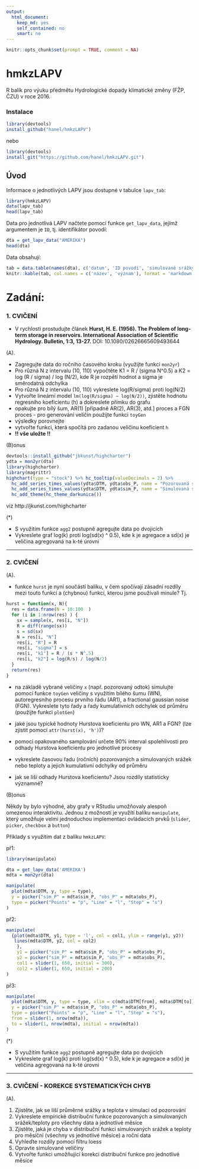 ```yaml
---
output: 
  html_document: 
    keep_md: yes
    self_contained: no
    smart: no
---
```


```r
knitr::opts_chunk$set(prompt = TRUE, comment = NA)
```


# hmkzLAPV 

R balík pro výuku předmětu Hydrologické dopady klimatické změny (FŽP, ČZU) v roce 2016.

### Instalace

```r
library(devtools)
install_github("hanel/hmkzLAPV")
```

nebo

```r
library(devtools)
install_git("https://github.com/hanel/hmkzLAPV.git")
```

## Úvod

Informace o jednotlivých LAPV jsou dostupné v tabulce `lapv_tab`:

```r
library(hmkzLAPV)
data(lapv_tab)
head(lapv_tab)

```


Data pro jednotlivá LAPV načtete pomocí funkce `get_lapv_data`, jejímž argumentem je `ID`, tj. identifikátor povodí:

```r
dta = get_lapv_data("AMERIKA")
head(dta)
```

Data obsahují:

```r
tab = data.table(names(dta), c('datum', 'ID povodí', 'simulované srážky', 'simulovaná teplota', 'globální klimatický model', 'ID běhu modelu', 'ID simulace', 'pozorované srážky', 'pozorovaná teplota', 'odtok pro pozorované podmínky (simulace modelu Bilan) '))
knitr::kable(tab, col.names = c('název', 'význam'), format = 'markdown')
```


# Zadání:

### 1. CVIČENÍ

- V rychlosti prostudujte článek **Hurst, H. E. (1956). The Problem of long-term storage in reservoirs. International Association of Scientific Hydrology. Bulletin, 1:3, 13-27.** DOI: 10.1080/02626665609493644

(A).

- Zagregujte data do ročního časového kroku (využijte funkci `mon2yr`)
- Pro různá N z intervalu (10, 110) vypočtěte K1 = R / (sigma N^0.5) a K2 = log (R / sigma) / log  (N/2), kde R je rozpětí hodnot a sigma je směrodatná odchylka
- Pro různá N z intervalu (10, 110) vykreslete log(R/sigma) proti log(N/2)
- Vytvořte lineární model `lm(log(R/sigma) ~ log(N/2))`, zjistěte hodnotu regresního koeficientu (h) a dokreslete přímku do grafu
- opakujte pro bílý šum, AR(1) [případně AR(2), AR(3), atd.] proces a FGN proces - pro generování veličin použijte funkci `toyGen`
- výsledky porovnejte
- vytvořte funkci, která spočítá pro zadanou veličinu koeficient `h`
- **!! vše uložte !!**


(B)onus


```r
devtools::install_github("jbkunst/highcharter")
ydta = mon2yr(dta)
library(highcharter)
library(magrittr)
highchart(type = "stock") %>% hc_tooltip(valueDecimals = 2) %>% 
  hc_add_series_times_values(ydta$DTM, ydta$obs_P, name = "Pozorovaná srážka", showInLegend = TRUE) %>% 
  hc_add_series_times_values(ydta$DTM, ydta$sim_P, name = "Simulovaná srážka") %>%
  hc_add_theme(hc_theme_darkunica())

```

viz http://jkunst.com/highcharter

(*)

- S využitím funkce `agg2` postupně agregujte data po dvojicích
- Vykreslete graf log(k) proti log(sd(x) ^ 0.5), kde k je agregace a sd(x) je veličina agregovaná na k-té úrovni

---

### 2. CVIČENÍ

(A).

- funkce `hurst` je nyní součástí balíku, v čem spočívají zásadní rozdíly mezi touto funkcí a (chybnou) funkcí, kterou jsme používali minule? Tj. 

```r
hurst = function(x, N){
  res = data.frame(N = 10:100  )
  for (i in 1:nrow(res) ) {
    sx = sample(x, res[i, "N"])
    R = diff(range(sx))
    s = sd(sx)
    N = res[i, "N"]
    res[i, "R"] = R
    res[i, "sigma"] = s
    res[i, "k1"] = R / (s * N^.5)
    res[i, "k2"] = log(R/s) / log(N/2)
  }
  return(res)
}
```

- na základě vybrané veličiny `x` (např. pozorovaný odtok) simulujte pomocí funkce `toyGen` veličiny s využitím bílého šumu (WN), autoregresního procesu prvního řádu (AR1), a fractional gaussian noise (FGN). Vykreslete tyto řady a řady kumulativních odchylek od průměru (použijte funkci `plotGen`)
- jaké jsou typické hodnoty Hurstova koeficientu pro WN, AR1 a FGN? (lze zjistit pomocí `attr(hurst(x), 'h')`)?
- pomocí opakovaného samplování určete 90% interval spolehlivosti pro odhady Hurstova koeficientu pro jednotlivé procesy

- vykreslete časovou řadu (ročních) pozorovaných a simulovaných srážek nebo teploty a jejich kumulativní odchylky od průměru
- jak se liší odhady Hurstova koeficientu? Jsou rozdíly statisticky významné?

(B)onus

Někdy by bylo výhodné, aby grafy v RStudiu umožňovaly alespoň omezenou interaktivitu. Jednou z možností je využítí balíku `manipulate`, který umožňuje velmi jednoduchou implementaci ovládacích prvků (`slider`, `picker`, `checkbox` a `button`)

Příklady s využitím dat z balíku `hmkzLAPV`:

př1:

```r
library(manipulate)

dta = get_lapv_data('AMERIKA')
mdta = mon2yr(dta)

manipulate(
  plot(mdta$DTM, y, type = type),
  y = picker("sim_P" = mdta$sim_P, "obs_P" = mdta$obs_P),
  type = picker("Points" = "p", "Line" = "l", "Step" = "s")
)
```

př2:

```r
manipulate(
  {plot(mdta$DTM, y1, type = 'l', col = col1, ylim = range(y1, y2))
   lines(mdta$DTM, y2, col = col2)  
    },
    y1 = picker("sim_P" = mdta$sim_P, "obs_P" = mdta$obs_P),
    y2 = picker("sim_P" = mdta$sim_P, "obs_P" = mdta$obs_P),
    col1 = slider(1, 650, initial = 300),
    col2 = slider(1, 650, initial = 200)
)
```

př3:

```r
manipulate(
  plot(mdta$DTM, y, type = type, xlim = c(mdta$DTM[from], mdta$DTM[to])),
  y = picker("sim_P" = mdta$sim_P, "obs_P" = mdta$obs_P),
  type = picker("Points" = "p", "Line" = "l", "Step" = "s"), 
  from = slider(1, nrow(mdta)),
  to = slider(1, nrow(mdta), initial = nrow(mdta))
)
```


(*)

- S využitím funkce `agg2` postupně agregujte data po dvojicích
- Vykreslete graf log(k) proti log(sd(x) ^ 0.5), kde k je agregace a sd(x) je veličina agregovaná na k-té úrovni


---

### 3. CVIČENÍ - KOREKCE SYSTEMATICKÝCH CHYB

(A).

1. Zjistěte, jak se liší průměrné srážky a teplota v simulaci od pozorování
2. Vykreslete empirické distribuční funkce pozorovaných a simulovaných srážek/teploty pro všechny data a jednotlivé měsíce
3. Zjistěte, jaká je chyba v distribuční funkci simulovaných srážek a teploty pro měsíční (všechny vs jednotlivé měsíce) a roční data
4. Vyhleďte rozdíly pomocí filtru loess
5. Opravte simulované veličiny
6. Vytvořte funkci umožňující korekci distribuční funkce pro jednotlivé měsíce
